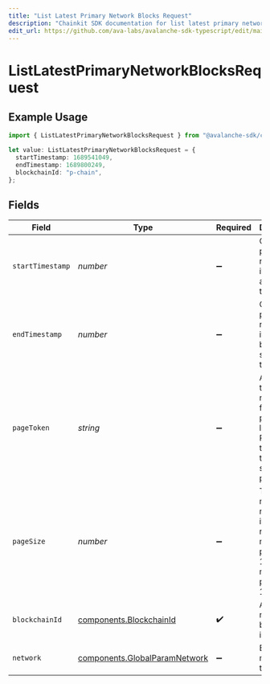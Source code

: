 ```yaml
---
title: "List Latest Primary Network Blocks Request"
description: "Chainkit SDK documentation for list latest primary network blocks request"
edit_url: https://github.com/ava-labs/avalanche-sdk-typescript/edit/main/chainkit/docs/models/operations/listlatestprimarynetworkblocksrequest.md
---
```


# ListLatestPrimaryNetworkBlocksRequest

## Example Usage

```typescript
import { ListLatestPrimaryNetworkBlocksRequest } from "@avalanche-sdk/chainkit/models/operations";

let value: ListLatestPrimaryNetworkBlocksRequest = {
  startTimestamp: 1689541049,
  endTimestamp: 1689800249,
  blockchainId: "p-chain",
};
```

## Fields

| Field                                                                                           | Type                                                                                            | Required                                                                                        | Description                                                                                     | Example                                                                                         |
| ----------------------------------------------------------------------------------------------- | ----------------------------------------------------------------------------------------------- | ----------------------------------------------------------------------------------------------- | ----------------------------------------------------------------------------------------------- | ----------------------------------------------------------------------------------------------- |
| `startTimestamp`                                                                                | *number*                                                                                        | :heavy_minus_sign:                                                                              | Query param for retrieving items after a specific timestamp.                                    | 1689541049                                                                                      |
| `endTimestamp`                                                                                  | *number*                                                                                        | :heavy_minus_sign:                                                                              | Query param for retrieving items before a specific timestamp.                                   | 1689800249                                                                                      |
| `pageToken`                                                                                     | *string*                                                                                        | :heavy_minus_sign:                                                                              | A page token, received from a previous list call. Provide this to retrieve the subsequent page. |                                                                                                 |
| `pageSize`                                                                                      | *number*                                                                                        | :heavy_minus_sign:                                                                              | The maximum number of items to return. The minimum page size is 1. The maximum pageSize is 100. | 10                                                                                              |
| `blockchainId`                                                                                  | [components.BlockchainId](https://github.com/ava-labs/avalanche-sdk-typescript/blob/main/chainkit/models/components/blockchainid.md)                              | :heavy_check_mark:                                                                              | A primary network blockchain id or alias.                                                       | p-chain                                                                                         |
| `network`                                                                                       | [components.GlobalParamNetwork](https://github.com/ava-labs/avalanche-sdk-typescript/blob/main/chainkit/models/components/globalparamnetwork.md)                  | :heavy_minus_sign:                                                                              | Either mainnet or testnet/fuji.                                                                 | mainnet                                                                                         |